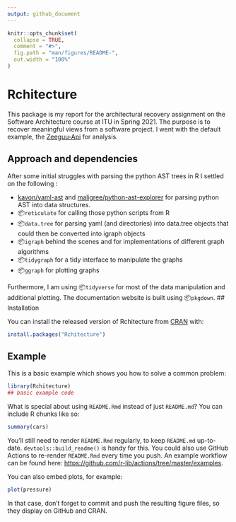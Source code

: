 ```yaml
---
output: github_document
---
```


<!-- README.md is generated from README.Rmd. Please edit that file -->

```r
knitr::opts_chunk$set(
  collapse = TRUE,
  comment = "#>",
  fig.path = "man/figures/README-",
  out.width = "100%"
)
```

# Rchitecture

<!-- badges: start -->
<!-- badges: end -->

This package is my report for the architectural recovery assignment on the Software Architecture course at ITU in Spring 2021. The purpose is to recover meaningful views from a software project. I went with the default example, the [Zeeguu-Api](https://github.com/zeeguu-ecosystem/Zeeguu-API) for analysis. 

## Approach and dependencies

After some initial struggles with parsing the python AST trees in R I settled on the following :

- [kavon/yaml-ast](https://github.com/kavon/yaml-ast) and [maligree/python-ast-explorer](https://github.com/maligree/python-ast-explorer) for parsing python AST into data structures.
- 📦`reticulate` for calling those python scripts from R
- 📦`data.tree` for parsing yaml (and directories) into data.tree objects that could then be converted into igraph objects
- 📦`igraph` behind the scenes and for implementations of different graph algorithms
- 📦`tidygraph` for a tidy interface to manipulate the graphs
- 📦`ggraph` for plotting graphs

Furthermore, I am using 📦`tidyverse` for most of the data manipulation and additional plotting. The documentation website is built using 📦`pkgdown`.
## Installation

You can install the released version of Rchitecture from [CRAN](https://CRAN.R-project.org) with:

``` r
install.packages("Rchitecture")
```

## Example

This is a basic example which shows you how to solve a common problem:

```r
library(Rchitecture)
## basic example code
```

What is special about using `README.Rmd` instead of just `README.md`? You can include R chunks like so:

```r
summary(cars)
```

You'll still need to render `README.Rmd` regularly, to keep `README.md` up-to-date. `devtools::build_readme()` is handy for this. You could also use GitHub Actions to re-render `README.Rmd` every time you push. An example workflow can be found here: <https://github.com/r-lib/actions/tree/master/examples>.

You can also embed plots, for example:

```r
plot(pressure)
```

In that case, don't forget to commit and push the resulting figure files, so they display on GitHub and CRAN.
